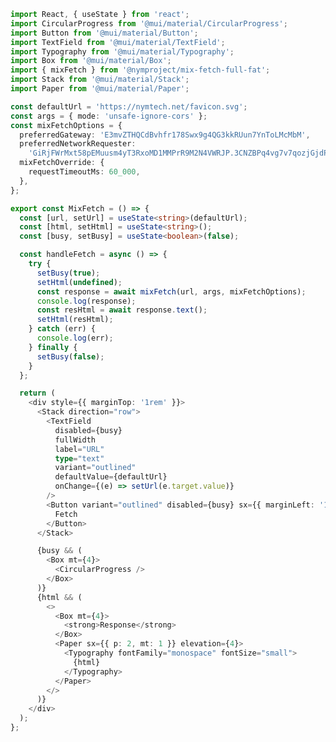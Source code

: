 ```ts copy filename="mixFetch example code:"
import React, { useState } from 'react';
import CircularProgress from '@mui/material/CircularProgress';
import Button from '@mui/material/Button';
import TextField from '@mui/material/TextField';
import Typography from '@mui/material/Typography';
import Box from '@mui/material/Box';
import { mixFetch } from '@nymproject/mix-fetch-full-fat';
import Stack from '@mui/material/Stack';
import Paper from '@mui/material/Paper';

const defaultUrl = 'https://nymtech.net/favicon.svg';
const args = { mode: 'unsafe-ignore-cors' };
const mixFetchOptions = {
  preferredGateway: 'E3mvZTHQCdBvhfr178Swx9g4QG3kkRUun7YnToLMcMbM',
  preferredNetworkRequester:
    'GiRjFWrMxt58pEMuusm4yT3RxoMD1MMPrR9M2N4VWRJP.3CNZBPq4vg7v7qozjGjdPMXcvDmkbWPCgbGCjQVw9n6Z@2xU4CBE6QiiYt6EyBXSALwxkNvM7gqJfjHXaMkjiFmYW',
  mixFetchOverride: {
    requestTimeoutMs: 60_000,
  },
};

export const MixFetch = () => {
  const [url, setUrl] = useState<string>(defaultUrl);
  const [html, setHtml] = useState<string>();
  const [busy, setBusy] = useState<boolean>(false);

  const handleFetch = async () => {
    try {
      setBusy(true);
      setHtml(undefined);
      const response = await mixFetch(url, args, mixFetchOptions);
      console.log(response);
      const resHtml = await response.text();
      setHtml(resHtml);
    } catch (err) {
      console.log(err);
    } finally {
      setBusy(false);
    }
  };

  return (
    <div style={{ marginTop: '1rem' }}>
      <Stack direction="row">
        <TextField
          disabled={busy}
          fullWidth
          label="URL"
          type="text"
          variant="outlined"
          defaultValue={defaultUrl}
          onChange={(e) => setUrl(e.target.value)}
        />
        <Button variant="outlined" disabled={busy} sx={{ marginLeft: '1rem' }} onClick={handleFetch}>
          Fetch
        </Button>
      </Stack>

      {busy && (
        <Box mt={4}>
          <CircularProgress />
        </Box>
      )}
      {html && (
        <>
          <Box mt={4}>
            <strong>Response</strong>
          </Box>
          <Paper sx={{ p: 2, mt: 1 }} elevation={4}>
            <Typography fontFamily="monospace" fontSize="small">
              {html}
            </Typography>
          </Paper>
        </>
      )}
    </div>
  );
};
```